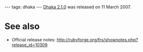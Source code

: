 ---
tags: dhaka
---
[[Dhaka 2.1.0]] was released on 11 March 2007.

= See also =

* Official release notes: http://rubyforge.org/frs/shownotes.php?release_id=10309
